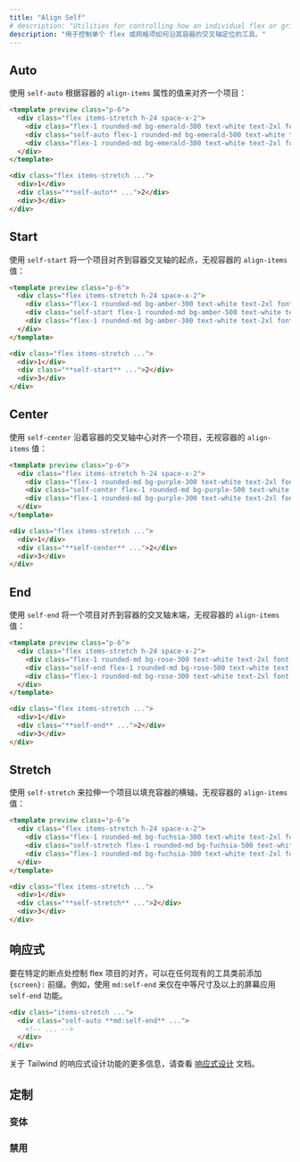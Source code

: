 ```yaml
---
title: "Align Self"
# description: "Utilities for controlling how an individual flex or grid item is positioned along its container's cross axis."
description: "用于控制单个 flex 或网格项如何沿其容器的交叉轴定位的工具。"
---
```




## Auto

<!-- Use `self-auto` to align an item based on the value of the container's `align-items` property: -->
使用 `self-auto` 根据容器的 `align-items` 属性的值来对齐一个项目：

```html emerald
<template preview class="p-6">
  <div class="flex items-stretch h-24 space-x-2">
    <div class="flex-1 rounded-md bg-emerald-300 text-white text-2xl font-extrabold flex items-center justify-center">1</div>
    <div class="self-auto flex-1 rounded-md bg-emerald-500 text-white text-2xl font-extrabold flex items-center justify-center">2</div>
    <div class="flex-1 rounded-md bg-emerald-300 text-white text-2xl font-extrabold flex items-center justify-center">3</div>
  </div>
</template>

<div class="flex items-stretch ...">
  <div>1</div>
  <div class="**self-auto** ...">2</div>
  <div>3</div>
</div>
```

## Start

<!-- Use `self-start` to align an item to the start of the container's cross axis, despite the container's `align-items` value: -->
使用 `self-start` 将一个项目对齐到容器交叉轴的起点，无视容器的 `align-items` 值：

```html amber
<template preview class="p-6">
  <div class="flex items-stretch h-24 space-x-2">
    <div class="flex-1 rounded-md bg-amber-300 text-white text-2xl font-extrabold flex items-center justify-center">1</div>
    <div class="self-start flex-1 rounded-md bg-amber-500 text-white text-2xl font-extrabold flex items-center justify-center py-3">2</div>
    <div class="flex-1 rounded-md bg-amber-300 text-white text-2xl font-extrabold flex items-center justify-center">3</div>
  </div>
</template>

<div class="flex items-stretch ...">
  <div>1</div>
  <div class="**self-start** ...">2</div>
  <div>3</div>
</div>
```

## Center

<!-- Use `self-center` to align an item along the center of the container's cross axis, despite the container's `align-items` value: -->
使用 `self-center` 沿着容器的交叉轴中心对齐一个项目，无视容器的 `align-items` 值：

```html purple
<template preview class="p-6">
  <div class="flex items-stretch h-24 space-x-2">
    <div class="flex-1 rounded-md bg-purple-300 text-white text-2xl font-extrabold flex items-center justify-center">1</div>
    <div class="self-center flex-1 rounded-md bg-purple-500 text-white text-2xl font-extrabold flex items-center justify-center py-3">2</div>
    <div class="flex-1 rounded-md bg-purple-300 text-white text-2xl font-extrabold flex items-center justify-center">3</div>
  </div>
</template>

<div class="flex items-stretch ...">
  <div>1</div>
  <div class="**self-center** ...">2</div>
  <div>3</div>
</div>
```

## End

<!-- Use `self-end` to align an item to the end of the container's cross axis, despite the container's `align-items` value: -->
使用 `self-end` 将一个项目对齐到容器的交叉轴末端，无视容器的 `align-items` 值：

```html rose
<template preview class="p-6">
  <div class="flex items-stretch h-24 space-x-2">
    <div class="flex-1 rounded-md bg-rose-300 text-white text-2xl font-extrabold flex items-center justify-center">1</div>
    <div class="self-end flex-1 rounded-md bg-rose-500 text-white text-2xl font-extrabold flex items-center justify-center py-3">2</div>
    <div class="flex-1 rounded-md bg-rose-300 text-white text-2xl font-extrabold flex items-center justify-center">3</div>
  </div>
</template>

<div class="flex items-stretch ...">
  <div>1</div>
  <div class="**self-end** ...">2</div>
  <div>3</div>
</div>
```

## Stretch

<!-- Use `self-stretch` to stretch an item to fill the container's cross axis, despite the container's `align-items` value: -->
使用 `self-stretch` 来拉伸一个项目以填充容器的横轴，无视容器的 `align-items` 值：

```html fuchsia
<template preview class="p-6">
  <div class="flex items-stretch h-24 space-x-2">
    <div class="flex-1 rounded-md bg-fuchsia-300 text-white text-2xl font-extrabold flex items-center justify-center">1</div>
    <div class="self-stretch flex-1 rounded-md bg-fuchsia-500 text-white text-2xl font-extrabold flex items-center justify-center py-3">2</div>
    <div class="flex-1 rounded-md bg-fuchsia-300 text-white text-2xl font-extrabold flex items-center justify-center">3</div>
  </div>
</template>

<div class="flex items-stretch ...">
  <div>1</div>
  <div class="**self-stretch** ...">2</div>
  <div>3</div>
</div>
```

## 响应式

<!-- To control the alignment of a flex item at a specific breakpoint, add a `{screen}:` prefix to any existing utility class. For example, use `md:self-end` to apply the `self-end` utility at only medium screen sizes and above. -->
要在特定的断点处控制 flex 项目的对齐，可以在任何现有的工具类前添加 `{screen}:` 前缀。例如，使用 `md:self-end` 来仅在中等尺寸及以上的屏幕应用 `self-end` 功能。

```html
<div class="items-stretch ...">
  <div class="self-auto **md:self-end** ...">
    <!-- ... -->
  </div>
</div>
```

<!-- For more information about Tailwind's responsive design features, check out the [Responsive Design](/docs/responsive-design) documentation. -->
关于 Tailwind 的响应式设计功能的更多信息，请查看 [响应式设计](/docs/responsive-design) 文档。

## 定制

### 变体

<Variants plugin="alignSelf" name="align-self" />

### 禁用

<Disabling plugin="alignSelf" name="align-self" />

